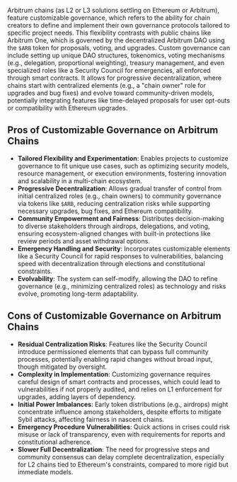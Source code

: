 Arbitrum chains (as L2 or L3 solutions settling on Ethereum or Arbitrum), feature customizable governance, which refers to the ability for chain creators to define and implement their own governance protocols tailored to specific project needs. This flexibility contrasts with public chains like Arbitrum One, which is governed by the decentralized Arbitrum DAO using the `$ARB` token for proposals, voting, and upgrades. Custom governance can include setting up unique DAO structures, tokenomics, voting mechanisms (e.g., delegation, proportional weighting), treasury management, and even specialized roles like a Security Council for emergencies, all enforced through smart contracts. It allows for progressive decentralization, where chains start with centralized elements (e.g., a "chain owner" role for upgrades and bug fixes) and evolve toward community-driven models, potentially integrating features like time-delayed proposals for user opt-outs or compatibility with Ethereum upgrades.

## Pros of Customizable Governance on Arbitrum Chains

- **Tailored Flexibility and Experimentation**: Enables projects to customize governance to fit unique use cases, such as optimizing security models, resource management, or execution environments, fostering innovation and scalability in a multi-chain ecosystem.
- **Progressive Decentralization**: Allows gradual transfer of control from initial centralized roles (e.g., chain owners) to community governance via tokens like `$ARB`, reducing centralization risks while supporting necessary upgrades, bug fixes, and Ethereum compatibility.
- **Community Empowerment and Fairness**: Distributes decision-making to diverse stakeholders through airdrops, delegations, and voting, ensuring ecosystem-aligned changes with built-in protections like review periods and asset withdrawal options.
- **Emergency Handling and Security**: Incorporates customizable elements like a Security Council for rapid responses to vulnerabilities, balancing speed with decentralization through elections and constitutional constraints.
- **Evolvability**: The system can self-modify, allowing the DAO to refine governance (e.g., minimizing centralized roles) as technology and risks evolve, promoting long-term adaptability.

## Cons of Customizable Governance on Arbitrum Chains

- **Residual Centralization Risks**: Features like the Security Council introduce permissioned elements that can bypass full community processes, potentially enabling rapid changes without broad input, though mitigated by oversight.
- **Complexity in Implementation**: Customizing governance requires careful design of smart contracts and processes, which could lead to vulnerabilities if not properly audited, and relies on L1 enforcement for upgrades, adding layers of dependency.
- **Initial Power Imbalances**: Early token distributions (e.g., airdrops) might concentrate influence among stakeholders, despite efforts to mitigate Sybil attacks, affecting fairness in nascent chains.
- **Emergency Procedure Vulnerabilities**: Quick actions in crises could risk misuse or lack of transparency, even with requirements for reports and constitutional adherence.
- **Slower Full Decentralization**: The need for progressive steps and community consensus can delay complete decentralization, especially for L2 chains tied to Ethereum's constraints, compared to more rigid but immediate models.
